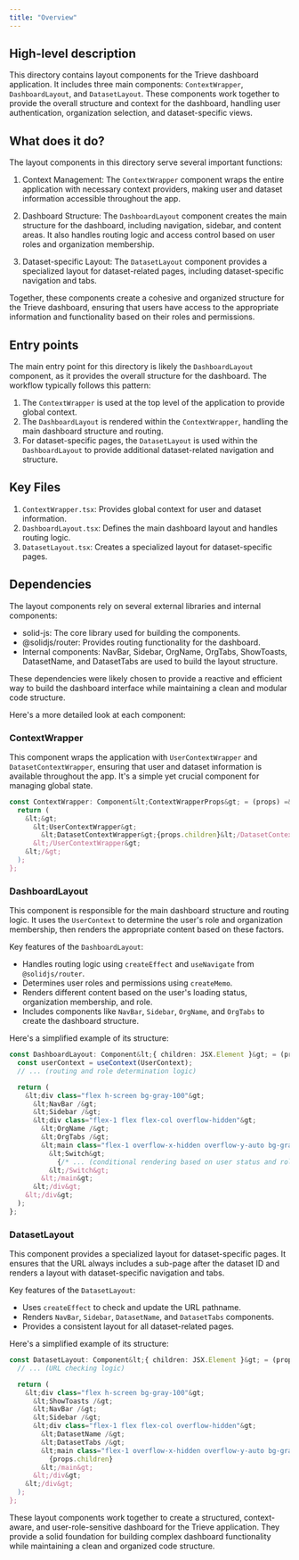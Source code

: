 ```yaml
---
title: "Overview"
---
```


## High-level description
This directory contains layout components for the Trieve dashboard application. It includes three main components: `ContextWrapper`, `DashboardLayout`, and `DatasetLayout`. These components work together to provide the overall structure and context for the dashboard, handling user authentication, organization selection, and dataset-specific views.

## What does it do?
The layout components in this directory serve several important functions:

1. Context Management: The `ContextWrapper` component wraps the entire application with necessary context providers, making user and dataset information accessible throughout the app.

2. Dashboard Structure: The `DashboardLayout` component creates the main structure for the dashboard, including navigation, sidebar, and content areas. It also handles routing logic and access control based on user roles and organization membership.

3. Dataset-specific Layout: The `DatasetLayout` component provides a specialized layout for dataset-related pages, including dataset-specific navigation and tabs.

Together, these components create a cohesive and organized structure for the Trieve dashboard, ensuring that users have access to the appropriate information and functionality based on their roles and permissions.

## Entry points
The main entry point for this directory is likely the `DashboardLayout` component, as it provides the overall structure for the dashboard. The workflow typically follows this pattern:

1. The `ContextWrapper` is used at the top level of the application to provide global context.
2. The `DashboardLayout` is rendered within the `ContextWrapper`, handling the main dashboard structure and routing.
3. For dataset-specific pages, the `DatasetLayout` is used within the `DashboardLayout` to provide additional dataset-related navigation and structure.

## Key Files
1. `ContextWrapper.tsx`: Provides global context for user and dataset information.
2. `DashboardLayout.tsx`: Defines the main dashboard layout and handles routing logic.
3. `DatasetLayout.tsx`: Creates a specialized layout for dataset-specific pages.

## Dependencies
The layout components rely on several external libraries and internal components:

- solid-js: The core library used for building the components.
- @solidjs/router: Provides routing functionality for the dashboard.
- Internal components: NavBar, Sidebar, OrgName, OrgTabs, ShowToasts, DatasetName, and DatasetTabs are used to build the layout structure.

These dependencies were likely chosen to provide a reactive and efficient way to build the dashboard interface while maintaining a clean and modular code structure.

Here's a more detailed look at each component:

### ContextWrapper
This component wraps the application with `UserContextWrapper` and `DatasetContextWrapper`, ensuring that user and dataset information is available throughout the app. It's a simple yet crucial component for managing global state.

```typescript
const ContextWrapper: Component&lt;ContextWrapperProps&gt; = (props) =&gt; {
  return (
    &lt;&gt;
      &lt;UserContextWrapper&gt;
        &lt;DatasetContextWrapper&gt;{props.children}&lt;/DatasetContextWrapper&gt;
      &lt;/UserContextWrapper&gt;
    &lt;/&gt;
  );
};
```

### DashboardLayout
This component is responsible for the main dashboard structure and routing logic. It uses the `UserContext` to determine the user's role and organization membership, then renders the appropriate content based on these factors. 

Key features of the `DashboardLayout`:
- Handles routing logic using `createEffect` and `useNavigate` from `@solidjs/router`.
- Determines user roles and permissions using `createMemo`.
- Renders different content based on the user's loading status, organization membership, and role.
- Includes components like `NavBar`, `Sidebar`, `OrgName`, and `OrgTabs` to create the dashboard structure.

Here's a simplified example of its structure:

```typescript
const DashboardLayout: Component&lt;{ children: JSX.Element }&gt; = (props) =&gt; {
  const userContext = useContext(UserContext);
  // ... (routing and role determination logic)

  return (
    &lt;div class="flex h-screen bg-gray-100"&gt;
      &lt;NavBar /&gt;
      &lt;Sidebar /&gt;
      &lt;div class="flex-1 flex flex-col overflow-hidden"&gt;
        &lt;OrgName /&gt;
        &lt;OrgTabs /&gt;
        &lt;main class="flex-1 overflow-x-hidden overflow-y-auto bg-gray-200"&gt;
          &lt;Switch&gt;
            {/* ... (conditional rendering based on user status and role) */}
          &lt;/Switch&gt;
        &lt;/main&gt;
      &lt;/div&gt;
    &lt;/div&gt;
  );
};
```

### DatasetLayout
This component provides a specialized layout for dataset-specific pages. It ensures that the URL always includes a sub-page after the dataset ID and renders a layout with dataset-specific navigation and tabs.

Key features of the `DatasetLayout`:
- Uses `createEffect` to check and update the URL pathname.
- Renders `NavBar`, `Sidebar`, `DatasetName`, and `DatasetTabs` components.
- Provides a consistent layout for all dataset-related pages.

Here's a simplified example of its structure:

```typescript
const DatasetLayout: Component&lt;{ children: JSX.Element }&gt; = (props) =&gt; {
  // ... (URL checking logic)

  return (
    &lt;div class="flex h-screen bg-gray-100"&gt;
      &lt;ShowToasts /&gt;
      &lt;NavBar /&gt;
      &lt;Sidebar /&gt;
      &lt;div class="flex-1 flex flex-col overflow-hidden"&gt;
        &lt;DatasetName /&gt;
        &lt;DatasetTabs /&gt;
        &lt;main class="flex-1 overflow-x-hidden overflow-y-auto bg-gray-200"&gt;
          {props.children}
        &lt;/main&gt;
      &lt;/div&gt;
    &lt;/div&gt;
  );
};
```

These layout components work together to create a structured, context-aware, and user-role-sensitive dashboard for the Trieve application. They provide a solid foundation for building complex dashboard functionality while maintaining a clean and organized code structure.